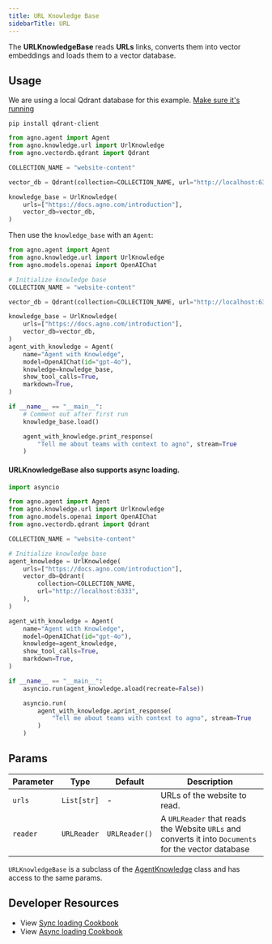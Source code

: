 ```yaml
---
title: URL Knowledge Base
sidebarTitle: URL
---
```


The **URLKnowledgeBase** reads **URLs** links, converts them into vector embeddings and loads them to a vector database.

## Usage

<Note>

We are using a local Qdrant database for this example. [Make sure it's running](https://docs.agno.com/vectordb/qdrant)

</Note>

```shell
pip install qdrant-client
```

```python
from agno.agent import Agent
from agno.knowledge.url import UrlKnowledge
from agno.vectordb.qdrant import Qdrant

COLLECTION_NAME = "website-content"

vector_db = Qdrant(collection=COLLECTION_NAME, url="http://localhost:6333")

knowledge_base = UrlKnowledge(
    urls=["https://docs.agno.com/introduction"],
    vector_db=vector_db,
)
```

Then use the `knowledge_base` with an `Agent`:

```python
from agno.agent import Agent
from agno.knowledge.url import UrlKnowledge
from agno.models.openai import OpenAIChat

# Initialize knowledge base
COLLECTION_NAME = "website-content"

vector_db = Qdrant(collection=COLLECTION_NAME, url="http://localhost:6333")

knowledge_base = UrlKnowledge(
    urls=["https://docs.agno.com/introduction"],
    vector_db=vector_db,
)
agent_with_knowledge = Agent(
    name="Agent with Knowledge",
    model=OpenAIChat(id="gpt-4o"),
    knowledge=knowledge_base,
    show_tool_calls=True,
    markdown=True,
)

if __name__ == "__main__":
    # Comment out after first run
    knowledge_base.load()

    agent_with_knowledge.print_response(
        "Tell me about teams with context to agno", stream=True
    )
```

#### URLKnowledgeBase also supports async loading.


```python async_knowledge_base.py
import asyncio

from agno.agent import Agent
from agno.knowledge.url import UrlKnowledge
from agno.models.openai import OpenAIChat
from agno.vectordb.qdrant import Qdrant

COLLECTION_NAME = "website-content"

# Initialize knowledge base
agent_knowledge = UrlKnowledge(
    urls=["https://docs.agno.com/introduction"],
    vector_db=Qdrant(
        collection=COLLECTION_NAME,
        url="http://localhost:6333",
    ),
)

agent_with_knowledge = Agent(
    name="Agent with Knowledge",
    model=OpenAIChat(id="gpt-4o"),
    knowledge=agent_knowledge,
    show_tool_calls=True,
    markdown=True,
)

if __name__ == "__main__":
    asyncio.run(agent_knowledge.aload(recreate=False))

    asyncio.run(
        agent_with_knowledge.aprint_response(
            "Tell me about teams with context to agno", stream=True
        )
    )
```

## Params

| Parameter | Type               | Default             | Description                                                                           |
| --------- | ------------------ | ------------------- | ------------------------------------------------------------------------------------- |
| `urls`    | `List[str]`        | -                   | URLs of the website to read.                                                                                          |
| `reader`  | `URLReader`        | `URLReader()`       | A `URLReader` that reads the Website `URLs` and converts it into `Documents` for the vector database |

`URLKnowledgeBase` is a subclass of the [AgentKnowledge](/reference/knowledge/base) class and has access to the same params.

## Developer Resources

- View [Sync loading Cookbook](https://github.com/agno-agi/agno/blob/main/cookbook/agent_concepts/knowledge/url_kb.py)
- View [Async loading Cookbook](https://github.com/agno-agi/agno/blob/main/cookbook/agent_concepts/knowledge/url_kb_async.py)

